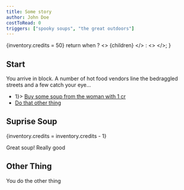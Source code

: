 ```yaml
---
title: Some story
author: John Doe
costToRead: 0
triggers: ["spooky soups", "the great outdoors"]
---
```


{inventory.credits = 50}
  return when ? <> {children} </> : <> </>;
}


## Start

You arrive in block. A number of hot food vendors line the bedraggled streets and a few catch your eye...

- <If when={inventory.credits > 1}> 
    [Buy some soup from the woman with 1 cr](#suprise-soup)
  </If>
- [Do that other thing](#other-thing)

## Suprise Soup

{inventory.credits = inventory.credits - 1}

Great soup!
Really good

## Other Thing

You do the other thing